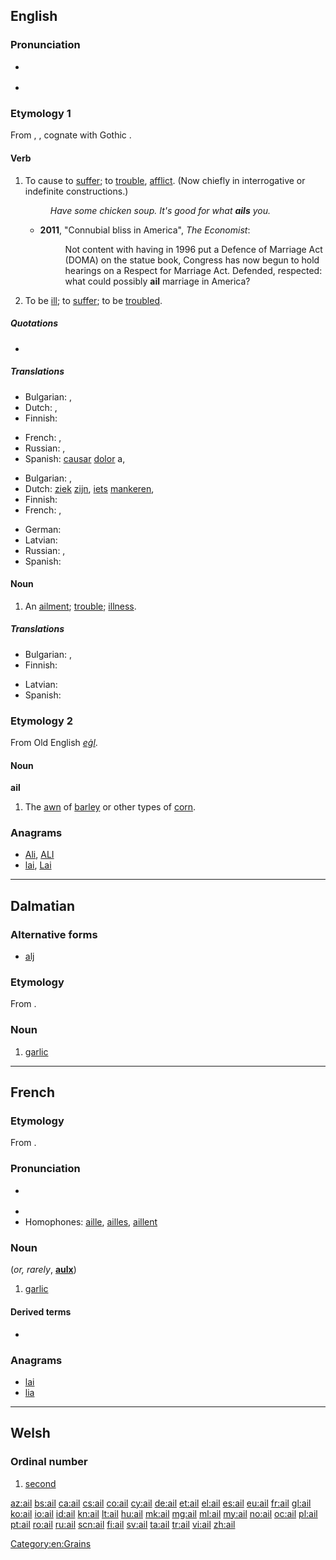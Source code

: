 {{also|-ail}}
==English==

===Pronunciation===
* {{a|UK|US}} {{IPA|/eɪl/}}
* {{rhymes|eɪl}}

===Etymology 1===
From {{etyl|ang}} {{term|eglan|eġlan}}, {{term|eglian|eġlian|to trouble, afflict}}, cognate with Gothic {{term|𐌰𐌲𐌻𐌾𐌰𐌽|tr=agljan||to distress|sc=Goth}}.

====Verb====
{{en-verb}}

# {{transitive}} To cause to [[suffer]]; to [[trouble]], [[afflict]]. (Now chiefly in interrogative or indefinite constructions.)
#: ''Have some chicken soup. It's good for what '''ails''' you.''
#* '''2011''', "Connubial bliss in America", ''The Economist'':
#*: Not content with having in 1996 put a Defence of Marriage Act (DOMA) on the statue book, Congress has now begun to hold hearings on a Respect for Marriage Act. Defended, respected: what could possibly '''ail''' marriage in America?
# {{intransitive}} To be [[ill]]; to [[suffer]]; to be [[troubled]].

=====Quotations=====
* {{seeCites}}

=====Translations=====
{{trans-top|to cause to suffer}}
* Bulgarian: {{t+|bg|боли}}, {{t|bg|безпокои}}
* Dutch: {{t+|nl|schelen}}, {{t+|nl|mankeren}}
* Finnish: {{t+|fi|vaivata}}
{{trans-mid}}
* French: {{t+|fr|manquer}}, {{t+|fr|faillir}}
* Russian: {{t+|ru|тревожить}}, {{t+|ru|беспокоить}}
* Spanish: [[causar]] [[dolor]] a, {{t|es|molestar}}
{{trans-bottom}}

{{trans-top|to be ill}}
* Bulgarian: {{t|bg|болен съм}}, {{t|bg|неразположен съм}}
* Dutch: [[ziek]] [[zijn]], [[iets]] [[mankeren]], {{t|nl|sukkelen}}
* Finnish: {{t+|fi|sairastaa}}
* French: {{t+|fr|être malade}}, {{t+|fr|souffrir}}
{{trans-mid}}
* German: {{t|de|kränklich sein}}
* Latvian: {{t|lv|sirgt}}
* Russian: {{t+|ru|болеть}}, {{t+|ru|недомогать}}
* Spanish: {{t+|es|adolecer}}
{{trans-bottom}}

====Noun====
{{en-noun}}

# An [[ailment]]; [[trouble]]; [[illness]].

=====Translations=====
{{trans-top|An ailment; trouble; illness}}
* Bulgarian: {{t|bg|болка}}, {{t+|bg|болест}}
* Finnish: {{t+|fi|vaiva}}
{{trans-mid}}
* Latvian: {{t|lv|liga|f}}
* Spanish: {{t|es|enfermedad|f}}
{{trans-bottom}}

===Etymology 2===
From Old English ''[[eġl]]''.

====Noun====
'''ail'''

# The [[awn]] of [[barley]] or other types of [[corn]].

===Anagrams===
* [[Ali#English|Ali]], [[ALI#English|ALI]]
* [[lai#English|lai]], [[Lai#English|Lai]]

[[Category:en:Grains]]

----

==Dalmatian==

===Alternative forms===
* [[alj]]

===Etymology===
From {{etyl|la|dlm}} {{term|allium|lang=la}}.

===Noun===
{{head|dlm|noun}}

# [[garlic]]

----

==French==

===Etymology===
From {{etyl|la|fr}} {{term|allium|lang=la}}.

===Pronunciation===
* {{IPA|/aj/|lang=fr}} {{X-SAMPA|/aj/}}
* {{audio|Fr-Paris--ail.ogg|Audio (Paris)}}
* Homophones: [[aille]], [[ailles]], [[aillent]]

===Noun===
{{fr-noun|m}} (''or, rarely'', '''[[aulx]]''')

# [[garlic]]

====Derived terms====
* {{l|fr|ailler}}

===Anagrams===
* [[lai#French|lai]]
* [[lia#French|lia]]

----

==Welsh==

===Ordinal number===
{{head|cy|ordinal number}}

# [[second]]

[[az:ail]]
[[bs:ail]]
[[ca:ail]]
[[cs:ail]]
[[co:ail]]
[[cy:ail]]
[[de:ail]]
[[et:ail]]
[[el:ail]]
[[es:ail]]
[[eu:ail]]
[[fr:ail]]
[[gl:ail]]
[[ko:ail]]
[[io:ail]]
[[id:ail]]
[[kn:ail]]
[[lt:ail]]
[[hu:ail]]
[[mk:ail]]
[[mg:ail]]
[[ml:ail]]
[[my:ail]]
[[no:ail]]
[[oc:ail]]
[[pl:ail]]
[[pt:ail]]
[[ro:ail]]
[[ru:ail]]
[[scn:ail]]
[[fi:ail]]
[[sv:ail]]
[[ta:ail]]
[[tr:ail]]
[[vi:ail]]
[[zh:ail]]